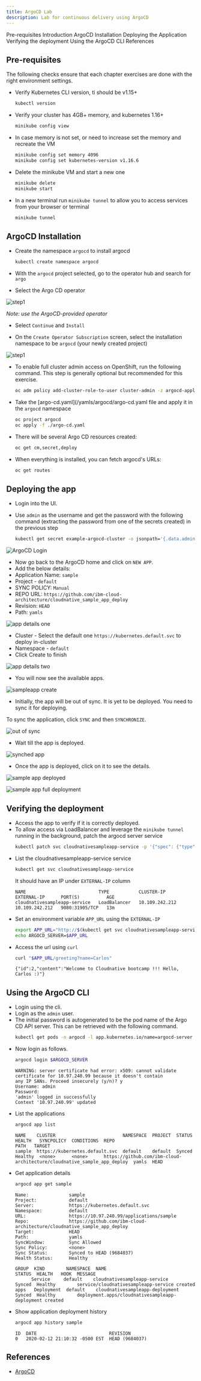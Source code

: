 ```yaml
---
title: ArgoCD Lab
description: Lab for continuous delivery using ArgoCD
---
```


<AnchorLinks>
  <AnchorLink>Pre-requisites</AnchorLink>
  <AnchorLink>Introduction</AnchorLink>
  <AnchorLink>ArgoCD Installation</AnchorLink>
  <AnchorLink>Deploying the Application</AnchorLink>
  <AnchorLink>Verifying the deployment</AnchorLink>
  <AnchorLink>Using the ArgoCD CLI</AnchorLink>
  <AnchorLink>References</AnchorLink>
</AnchorLinks>

## Pre-requisites

The following checks ensure that each chapter exercises are done with the right environment settings.

- Verify Kubernetes CLI version, ti should be v1.15+
    ```bash
    kubectl version
    ```
- Verify your cluster has 4GB+ memory, and kubernetes 1.16+
    ```bash
    minikube config view
    ```
- In case memory is not set, or need to increase set the memory and recreate the VM
    ```bash
    minikube config set memory 4096
    minikube config set kubernetes-version v1.16.6
    ```
- Delete the minikube VM and start a new one
    ```bash
    minikube delete
    minikube start
    ```
- In a new terminal run `minikube tunnel` to allow you to access services from your browser or terminal
    ```bash
    minikube tunnel
    ```


## ArgoCD Installation

- Create the namespace `argocd` to install argocd
    ```bash
    kubectl create namespace argocd
    ```

- With the `argocd` project selected, go to the operator hub and search for `argo`

- Select the Argo CD operator

![step1](./images/operator_hub.png)

*Note: use the ArgoCD-provided operator*

- Select `Continue` and `Install`

- On the `Create Operator Subscription` screen, select the installation namespace to be `argocd` (your newly created project)

![step1](./images/operator_subscription.png)

- To enable full cluster admin access on OpenShift, run the following command. This step is generally optional but recommended for this exercise.

    ```bash
    oc adm policy add-cluster-role-to-user cluster-admin -z argocd-application-controller -n argocd
    ```

- Take the [argo-cd.yaml](/yamls/argocd/argo-cd.yaml file and apply it in the `argocd` namespace

    ```bash
    oc project argocd
    oc apply -f ./argo-cd.yaml
    ```

- There will be several Argo CD resources created:

    ```bash
    oc get cm,secret,deploy
    ```

- When everything is installed, you can fetch argocd's URLs:

    ```bash
    oc get routes
    ``` 

## Deploying the app

- Login into the UI.

- Use `admin` as the username and get the password with the following command (extracting the password from one of the secrets created) in  the previous step
    ```bash
    kubectl get secret example-argocd-cluster -o jsonpath='{.data.admin\.password}' | base64 -d
    ```
  
![ArgoCD Login](./images/argocd_login.png)

- Now go back to the ArgoCD home and click on `NEW APP`.
- Add the below details:
- Application Name: `sample`
- Project - `default`
- SYNC POLICY: `Manual`
- REPO URL: `https://github.com/ibm-cloud-architecture/cloudnative_sample_app_deploy`
- Revision: `HEAD`
- Path: `yamls`

![app details one](./images/app_argo_1.png)

- Cluster - Select the default one `https://kubernetes.default.svc` to deploy in-cluster
- Namespace - `default`
- Click Create to finish

![app details two](./images/app_argo_2.png)

- You will now see the available apps.

![sampleapp create](./images/sampleapp_create.png)

- Initially, the app will be out of sync. It is yet to be deployed. You need to sync it for deploying.

To sync the application, click `SYNC` and then `SYNCHRONIZE`.

![out of sync](./images/out_of_sync.png)

- Wait till the app is deployed.

![synched app](./images/synched_app.png)

- Once the app is deployed, click on it to see the details.

![sample app deployed](./images/sample_app_deployed.png)

![sample app full deployment](./images/sample_app_full_deployment.png)

## Verifying the deployment

- Access the app to verify if it is correctly deployed.
- To allow access via LoadBalancer and leverage the `minikube tunnel` running in the background, patch the argocd server service
    ```bash
    kubectl patch svc cloudnativesampleapp-service -p '{"spec": {"type": "LoadBalancer"}}'
    ```
- List the cloudnativesampleapp-service service
    ```bash
    kubectl get svc cloudnativesampleapp-service
    ```
    It should have an IP under `EXTERNAL-IP` column
    ```
    NAME                           TYPE           CLUSTER-IP       EXTERNAL-IP      PORT(S)          AGE
    cloudnativesampleapp-service   LoadBalancer   10.109.242.212   10.109.242.212   9080:31905/TCP   13m
    ```
- Set an environment variable `APP_URL` using the `EXTERNAL-IP`
    ```bash
    export APP_URL="http://$(kubectl get svc cloudnativesampleapp-service -o jsonpath='{.status.loadBalancer.ingress[0].ip}'):9080"
    echo ARGOCD_SERVER=$APP_URL
    ```
- Access the url using `curl`
    ```bash
    curl "$APP_URL/greeting?name=Carlos"
    ```
    ```
    {"id":2,"content":"Welcome to Cloudnative bootcamp !!! Hello, Carlos :)"}
    ```

## Using the ArgoCD CLI

- Login using the cli.
- Login as the `admin` user.
- The initial password is autogenerated to be the pod name of the Argo CD API server. This can be retrieved with the following command.
    ```bash
    kubectl get pods -n argocd -l app.kubernetes.io/name=argocd-server -o name | cut -d'/' -f 2
    ```
- Now login as follows.
    ```bash
    argocd login $ARGOCD_SERVER
    ```
    ```
    WARNING: server certificate had error: x509: cannot validate certificate for 10.97.240.99 because it doesn't contain 
    any IP SANs. Proceed insecurely (y/n)? y
    Username: admin
    Password: 
    'admin' logged in successfully
    Context '10.97.240.99' updated
    ```
- List the applications
    ```bash
    argocd app list
    ```
    ```
    NAME    CLUSTER                         NAMESPACE  PROJECT  STATUS  HEALTH   SYNCPOLICY  CONDITIONS  REPO                                                                     PATH   TARGET
    sample  https://kubernetes.default.svc  default    default  Synced  Healthy  <none>      <none>      https://github.com/ibm-cloud-architecture/cloudnative_sample_app_deploy  yamls  HEAD
    ```
- Get application details
    ```bash
    argocd app get sample
    ```
    ```
    Name:               sample
    Project:            default
    Server:             https://kubernetes.default.svc
    Namespace:          default
    URL:                https://10.97.240.99/applications/sample
    Repo:               https://github.com/ibm-cloud-architecture/cloudnative_sample_app_deploy
    Target:             HEAD
    Path:               yamls
    SyncWindow:         Sync Allowed
    Sync Policy:        <none>
    Sync Status:        Synced to HEAD (9684037)
    Health Status:      Healthy

    GROUP  KIND        NAMESPACE  NAME                             STATUS  HEALTH   HOOK  MESSAGE
          Service     default    cloudnativesampleapp-service     Synced  Healthy        service/cloudnativesampleapp-service created
    apps   Deployment  default    cloudnativesampleapp-deployment  Synced  Healthy        deployment.apps/cloudnativesampleapp-deployment created
    ```
- Show application deployment history
    ```bash
    argocd app history sample
    ```
    ```
    ID  DATE                           REVISION
    0   2020-02-12 21:10:32 -0500 EST  HEAD (9684037)
    ```


## References

- [ArgoCD](https://argoproj.github.io/argo-cd/)
